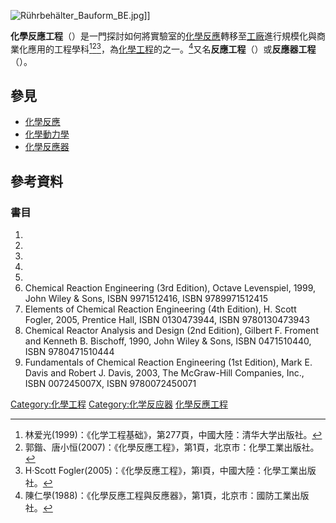 [[File:Rührbehälter_Bauform_BE.jpg|thumb]]]]

'''化學反應工程'''（{{lang-en|'''Chemical reaction engineering'''}}）是一門探討如何將實驗室的[[化學反應|化學反應]]轉移至[[化學工廠|工廠]]進行規模化與商業化應用的工程學科<ref>林爱光(1999)：《化学工程基础》，第277頁，中國大陸：清华大学出版社。</ref><ref>郭鍇、唐小恒(2007)：《化學反應工程》，第1頁，北京市：化學工業出版社。</ref><ref>H·Scott Fogler(2005)：《化學反應工程》，第I頁，中國大陸：化學工業出版社。</ref>，為[[化學工程|化學工程]]的{{link-en|化學工程分支|Outline_of_chemical_engineering#Branches of chemical engineering|分支}}之一。<ref>陳仁學(1988)：《化學反應工程與反應器》，第1頁，北京市：國防工業出版社。</ref>又名'''反應工程'''（{{lang-en|'''Reaction engineering'''}}）或'''反應器工程'''（{{lang-en|'''Reactor engineering'''}}）。

== 參見 ==
*[[化學反應|化學反應]]
*[[化學動力學|化學動力學]]
*[[化學反應器|化學反應器]]

== 參考資料 ==
{{reflist|2}}

===書目===
#{{cite book |last = |first = |author = 鄧禮堂 |coauthors = |editor = |others = |title =《反應工程》 |origdate = |origyear = |origmonth = |url = |format = |accessdate = 2014年6月29日  |edition = |series = |date = 1985年1月15日 |year = |month = |publisher = 高立圖書有限公司 |location = 台灣 |language = zh-tw |isbn = |unified = |oclc = |doi = |id = |pages = 480頁 |chapter = |chapterurl = |quote = }}
#{{cite book |last = |first = |author = 陳仁學 |coauthors = |editor = |others = |title =《化學反應工程與反應器》 |origdate = |origyear = |origmonth = |url = |format = |accessdate = 2014年6月26日  |edition = |series = |date = 1988年7月 |year = |month = |publisher = 國防工業出版社 |location = 北京市 |language = zh-cn |isbn = 7-118-00088-4 |unified = |oclc = |doi = |id = |pages = 276頁 |chapter = |chapterurl = |quote = }}
#{{cite book |last = |first = |author = 林爱光 |coauthors = |editor = |others = |title =《化学工程基础》 |origdate = |origyear = |origmonth = |url = |format = |accessdate = 2014年6月26日  |edition = |series = |date = 1999年2月1日 |year = |month = |publisher = 清华大学出版社 |location = 中國大陸 |language = zh-cn |isbn = 978-7-302-03268-7 |unified = |oclc = |doi = |id = |pages = 379頁 |chapter = |chapterurl = |quote = }}
#{{cite book |last = |first = |author = H·Scott Fogler（H·史考特·福格勒） |coauthors = |editor = |others = 李術元、朱建華譯 |title =《化學反應工程》 |origdate = |origyear = |origmonth = |url = |format = |accessdate = 2014年6月29日  |edition = 原著第三版 |series = |date = 2005年1月 |year = |month = |publisher = 化學工業出版社 |location = 北京市 |language = zh-cn |isbn = 7-5025-5979-5 |unified = |oclc = |doi = |id = |pages = 725頁 |chapter = |chapterurl = |quote = }}
#{{cite book |last = |first = |author = 郭鍇、唐小恒 |coauthors = |editor = |others = |title =《化學反應工程》 |origdate = |origyear = |origmonth = |url = |format = |accessdate = 2014年6月29日  |edition = |series = |date = 2007年12月 |year = |month = |publisher = 化學工業出版社 |location = 北京市 |language = zh-cn |isbn = 978-7-122-01644-7 |unified = |oclc = |doi = |id = |pages = 242頁 |chapter = |chapterurl = |quote = }}
# Chemical Reaction Engineering (3rd Edition), Octave Levenspiel, 1999, John Wiley & Sons, ISBN 9971512416, ISBN 9789971512415
# Elements of Chemical Reaction Engineering (4th Edition), H. Scott Fogler, 2005, Prentice Hall, ISBN 0130473944, ISBN 9780130473943
# Chemical Reactor Analysis and Design (2nd Edition), Gilbert F. Froment and Kenneth B. Bischoff, 1990, John Wiley & Sons, ISBN	0471510440, ISBN 9780471510444
# Fundamentals of Chemical Reaction Engineering (1st Edition), Mark E. Davis and Robert J. Davis, 2003, The McGraw-Hill Companies, Inc., ISBN	007245007X, ISBN 9780072450071

{{化學工程 |state=uncollapsed}}

[[Category:化學工程|Category:化學工程]]
[[Category:化学反应器|Category:化学反应器]]
[[Category:化學反應工程|]]